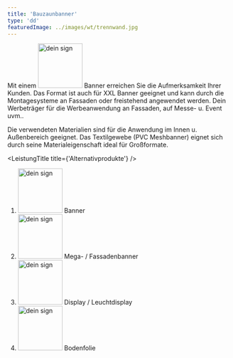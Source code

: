 ```yaml
---
title: 'Bauzaunbanner'
type: 'dd'
featuredImage: ../images/wt/trennwand.jpg
---
```




<BauzaunBannerBanner />
<BauzaunBannerCards />
<LeistungTitle title={'Beschreibung'} />

Mit einem <img src={deinSign} alt="dein sign" width="100px"/> Banner erreichen Sie die Aufmerksamkeit Ihrer Kunden. Das Format ist auch für XXL Banner geeignet und kann durch die Montagesysteme an Fassaden oder freistehend angewendet werden. Dein Werbeträger für die Werbeanwendung an Fassaden, auf Messe- u. Event uvm.. 

Die verwendeten Materialien sind für die Anwendung im Innen u. Außenbereich geeignet. Das Textilgewebe (PVC Meshbanner) eignet sich durch seine Materialeigenschaft ideal für Großformate.

<BauzaunBannerCardsDescription />

<!--  -->

<LeistungTitle title={'Alternativprodukte'} />

<ol style={{ listStyle: 'none' }}>
  <li><img src={deinSign} alt="dein sign" width="100px"/> Banner</li>
  <li>
    <img src={deinSign} alt="dein sign" width="100px"/> Mega- / Fassadenbanner
  </li>
  <li>
    <img src={deinSign} alt="dein sign" width="100px"/> Display / Leuchtdisplay
  </li>
  <li>
    <img src={deinSign} alt="dein sign" width="100px"/> Bodenfolie
  </li>
</ol>
